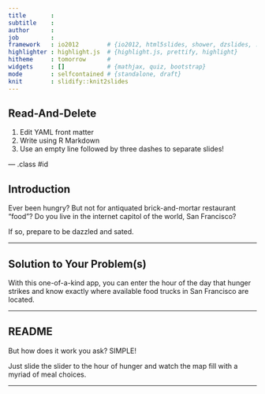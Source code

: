 ```yaml
---
title       : 
subtitle    : 
author      : 
job         : 
framework   : io2012        # {io2012, html5slides, shower, dzslides, ...}
highlighter : highlight.js  # {highlight.js, prettify, highlight}
hitheme     : tomorrow      # 
widgets     : []            # {mathjax, quiz, bootstrap}
mode        : selfcontained # {standalone, draft}
knit        : slidify::knit2slides
---
```


## Read-And-Delete

1. Edit YAML front matter
2. Write using R Markdown
3. Use an empty line followed by three dashes to separate slides!

--- .class #id 

## Introduction

Ever been hungry? But not for antiquated brick-and-mortar restaurant "food"? Do you live in the internet capitol of the world, San Francisco?

If so, prepare to be dazzled and sated.

---

## Solution to Your Problem(s)

With this one-of-a-kind app, you can enter the hour of the day that hunger strikes and know exactly where available food trucks in San Francisco are located.

---

## README

But how does it work you ask? SIMPLE!

Just slide the slider to the hour of hunger and watch the map fill with a myriad of meal choices.

---

